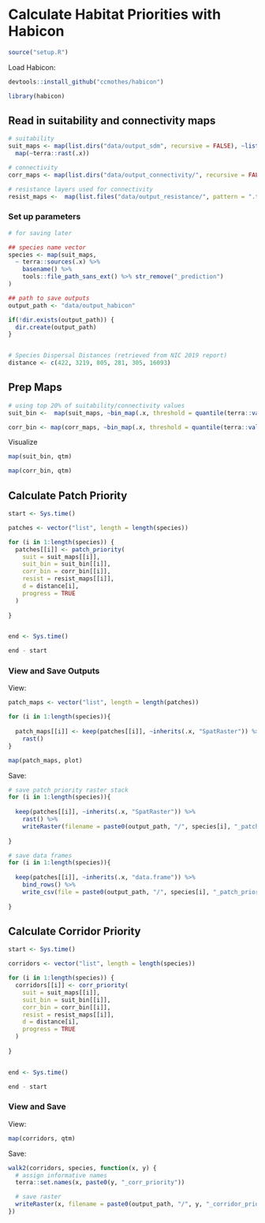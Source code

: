 # Calculate Habitat Priorities with Habicon

```r
source("setup.R")
```

Load Habicon:

```r
devtools::install_github("ccmothes/habicon")
```

```r
library(habicon)
```

## Read in suitability and connectivity maps

```r
# suitability
suit_maps <- map(list.dirs("data/output_sdm", recursive = FALSE), ~list.files(.x, pattern = ".tif", full.names = TRUE)) %>% 
  map(~terra::rast(.x))

# connectivity
corr_maps <- map(list.dirs("data/output_connectivity/", recursive = FALSE), ~terra::rast(paste0(.x, "/cum_currmap.tif")))

# resistance layers used for connectivity
resist_maps <-  map(list.files("data/output_resistance/", pattern = ".tif", full.names = TRUE), ~terra::rast(.x))
```

### Set up parameters

```r
# for saving later

## species name vector
species <- map(suit_maps,
  ~ terra::sources(.x) %>%
    basename() %>%
    tools::file_path_sans_ext() %>% str_remove("_prediction")
)

## path to save outputs
output_path <- "data/output_habicon"

if(!dir.exists(output_path)) {
  dir.create(output_path)
}


# Species Dispersal Distances (retrieved from NIC 2019 report)
distance <- c(422, 3219, 805, 281, 305, 16093)
```

## Prep Maps

```r
# using top 20% of suitability/connectivity values
suit_bin <-  map(suit_maps, ~bin_map(.x, threshold = quantile(terra::values(.x, na.rm = TRUE), 0.85)))

corr_bin <- map(corr_maps, ~bin_map(.x, threshold = quantile(terra::values(.x, na.rm = TRUE), 0.85)))

```

Visualize

```r
map(suit_bin, qtm)

map(corr_bin, qtm)
```

## Calculate Patch Priority

```r
start <- Sys.time()

patches <- vector("list", length = length(species))

for (i in 1:length(species)) {
  patches[[i]] <- patch_priority(
    suit = suit_maps[[i]],
    suit_bin = suit_bin[[i]],
    corr_bin = corr_bin[[i]],
    resist = resist_maps[[i]],
    d = distance[i],
    progress = TRUE
  )
  
}


end <- Sys.time()

end - start
```

### View and Save Outputs

View:

```r
patch_maps <- vector("list", length = length(patches))

for (i in 1:length(species)){
  
  patch_maps[[i]] <- keep(patches[[i]], ~inherits(.x, "SpatRaster")) %>%
    rast()
}

map(patch_maps, plot)
```

Save:

```r
# save patch priority raster stack
for (i in 1:length(species)){
  
  keep(patches[[i]], ~inherits(.x, "SpatRaster")) %>% 
    rast() %>% 
    writeRaster(filename = paste0(output_path, "/", species[i], "_patch_priority.tif"), overwrite = TRUE)
  
}

# save data frames
for (i in 1:length(species)){
  
  keep(patches[[i]], ~inherits(.x, "data.frame")) %>% 
    bind_rows() %>% 
    write_csv(file = paste0(output_path, "/", species[i], "_patch_priority_table.csv"))
  
}

```

## Calculate Corridor Priority

```r
start <- Sys.time()

corridors <- vector("list", length = length(species))

for (i in 1:length(species)) {
  corridors[[i]] <- corr_priority(
    suit = suit_maps[[i]],
    suit_bin = suit_bin[[i]],
    corr_bin = corr_bin[[i]],
    resist = resist_maps[[i]],
    d = distance[i],
    progress = TRUE
  )
  
}


end <- Sys.time()

end - start
```

### View and Save

View:

```r
map(corridors, qtm)
```

Save:

```r
walk2(corridors, species, function(x, y) {
  # assign informative names
  terra::set.names(x, paste0(y, "_corr_priority"))

  # save raster
  writeRaster(x, filename = paste0(output_path, "/", y, "_corridor_priority.tif"), overwrite = TRUE)
})

```
